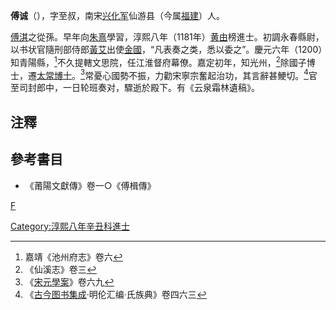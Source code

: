 '''傅诚'''（{{bd|?||?|}}），字至叔，南宋[[兴化军|兴化军]]仙游县（今属[[福建|福建]]）人。

[[傅淇|傅淇]]之從孫。早年向[[朱熹|朱熹]]學習，淳熙八年（1181年）[[黄由|黄由]]榜進士。初調永春縣尉，以书状官隨刑部侍郎[[黃艾|黃艾]]出使[[金國|金國]]，“凡表奏之类，悉以委之”。慶元六年（1200）知青陽縣，<ref>嘉靖《池州府志》卷六</ref>不久提轄文思院，任江淮督府幕僚。嘉定初年，知光州，<ref>《仙溪志》卷三</ref>除國子博士，遷[[太常博士|太常博士]]。<ref>《[[宋元學案|宋元學案]]》卷六九</ref>常憂心國勢不振，力勸宋寧宗奮起治功，其言辭甚鯁切。<ref>《[[古今图书集成|古今图书集成]]·明伦汇编·氏族典》卷四六三</ref>官至司封郎中，一日轮班奏对，驟逝於殿下。有《云泉霜林遺稿》。

==注釋==
{{reflist}}

==參考書目==
* 《莆陽文獻傳》卷一○《傅楫傳》
[[category:宋朝官員|F]]
[[Category:淳熙八年辛丑科進士|Category:淳熙八年辛丑科進士]]